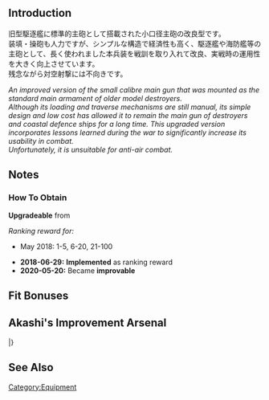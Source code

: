 {{EquipmentInfo|293}}

==Introduction==
旧型駆逐艦に標準的主砲として搭載された小口径主砲の改良型です。<br>装填・操砲も人力ですが、シンプルな構造で経済性も高く、駆逐艦や海防艦等の主砲として、長く使われました本兵装を戦訓を取り入れて改良、実戦時の運用性を大きく向上させています。<br>残念ながら対空射撃には不向きです。

''An improved version of the small calibre main gun that was mounted as the standard main armament of older model destroyers.''<br>
''Although its loading and traverse mechanisms are still manual, its simple design and low cost has allowed it to remain the main gun of destroyers and coastal defence ships for a long time. This upgraded version incorporates lessons learned during the war to significantly increase its usability in combat.''<br>
''Unfortunately, it is unsuitable for anti-air combat.''

==Notes==
<div class="mw-collapsible"><h3>How To Obtain</h3>
<div class="mw-collapsible-content">
'''Upgradeable''' from {{Equipment/Link|12cm Single Gun Mount}}

''Ranking reward for:''
* May 2018: 1-5, 6-20, 21-100

</div></div>


<div class="mw-collapsible><h3>Updates History</h3>
<div class="mw-collapsible-content>
* '''2018-06-29:''' '''Implemented''' as ranking reward
* '''2020-05-20:''' Became '''improvable'''
</div></div>

==Fit Bonuses==
{{:12cm Single Gun Mount Kai 2/Bonuses}}

==Akashi's Improvement Arsenal==
{{AkashiWorkshop}}
{{AkashiWorkshopLine
|Name=12cm Naval Gun Kai 2
|ItemType=RedGunLight
|Fuel=10
|Ammo=30
|Steel=50
|Baux=10
|Mats0-5=3/4
|Mats6-9=4/5
|Mats10=-
|Screws0-5=2/2
|Screws6-9=2/4
|Screws10=-
|EquipConsume0-5=2x{{RedGunLight|12cm Naval Gun}}
|EquipConsume6-9=1x{{Radar|Type 22 Surface RADAR}}
|EquipConsume10=-
|Sun=K
|Mon=M
|Tue=M
|Wed=M<br>K
|Thu=M<br>K
|Fri=M<br>K
|Sat=K
|2ndShip=[[Mutsuki#Second Upgrade|Mutsuki Kai Ni]]<br>[[Kisaragi#Second Upgrade|Kisaragi Kai Ni]]
}}
|}

==See Also==

{{Equipmentlist}}
[[Category:Equipment]]